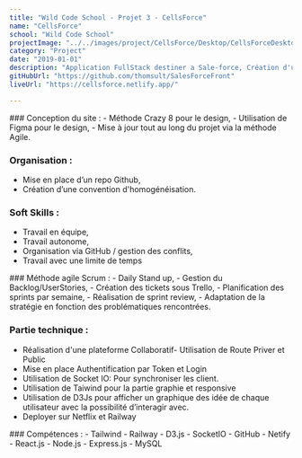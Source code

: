 ```yaml
---
title: "Wild Code School - Projet 3 - CellsForce"
name: "CellsForce"
school: "Wild Code School"
projectImage: "../../images/project/CellsForce/Desktop/CellsForceDesktop.png"
category: "Project"
date: "2019-01-01"
description: "Application FullStack destiner a Sale-force, Création d'une plateforme collaboratif d’idéation, avec une authentification complète, Création d'un projet, ajout possible de collaborateur."
gitHubUrl: "https://github.com/thomsult/SalesForceFront"
liveUrl: "https://cellsforce.netlify.app/"

---
```

<div>
### Conception du site : 
- Méthode Crazy 8 pour le design, 
- Utilisation de Figma pour le design, 
- Mise à jour tout au long du projet via la méthode Agile. 

### Organisation : 
- Mise en place d’un repo Github, 
- Création d’une convention d'homogénéisation. 

### Soft Skills : 
- Travail en équipe, 
- Travail autonome, 
- Organisation via GitHub / gestion des conflits, 
- Travail avec une limite de temps
</div>
<div>
### Méthode agile Scrum : 
- Daily Stand up, 
- Gestion du Backlog/UserStories, 
- Création des tickets sous Trello, 
- Planification des sprints par semaine, 
- Réalisation de sprint review, 
- Adaptation de la stratégie en fonction des problématiques rencontrées. 

### Partie technique : 
- Réalisation d'une plateforme Collaboratif- Utilisation de Route Priver et Public
- Mise en place Authentification par Token et Login
- Utilisation de Socket IO: Pour synchroniser les client.
- Utilisation de Taiwind pour la partie graphie et responsive
- Utilisation de D3Js pour afficher un graphique des idée de chaque utilisateur avec la possibilité d’interagir avec.
- Deployer sur Netflix et Railway
</div>
<div>
### Compétences : 
- Tailwind
- Railway
- D3.js
- SocketIO
- GitHub
- Netify
- React.js
- Node.js
- Express.js
- MySQL
</div>